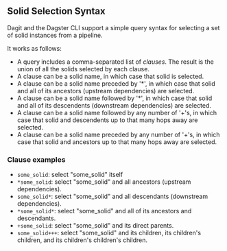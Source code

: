 
<DynamicMetaTags title="Solid Selection Syntax | Dagster" />

## Solid Selection Syntax

Dagit and the Dagster CLI support a simple query syntax for selecting a set of solid instances from
a pipeline.

It works as follows:
- A query includes a comma-separated list of _clauses_.  The result is the union of all the solids
  selected by each clause.
- A clause can be a solid name, in which case that solid is selected.
- A clause can be a solid name preceded by '*', in which case that solid and all of its ancestors
  (upstream dependencies) are selected.
- A clause can be a solid name followed by '*', in which case that solid and all of its descendents
  (downstream dependencies) are selected.
- A clause can be a solid name followed by any number of '+'s, in which case that solid and
  descendents up to that many hops away are selected.
- A clause can be a solid name preceded by any number of '+'s, in which case that solid and
  ancestors up to that many hops away are selected.

### Clause examples

- `some_solid`: select "some_solid" itself
- `*some_solid`: select "some_solid" and all ancestors (upstream dependencies).
- `some_solid*`: select "some_solid" and all descendants (downstream dependencies).
- `*some_solid*`: select "some_solid" and all of its ancestors and descendants.
- `+some_solid`: select "some_solid" and its direct parents.
- `some_solid+++`: select "some_solid" and its children, its children's children, and its
  children's children's children.
